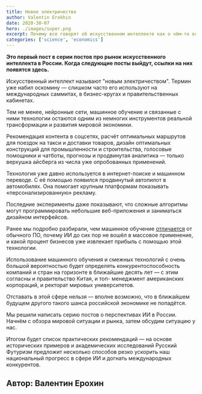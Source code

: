 ```yaml
---
title: Новое электричество
author: Valentin Erokhin
date: 2020-30-07
hero: ./images/super.png
excerpt: Почему все говорят об искусственном интеллекте как о чём-то особенном и сможет ли Россия догнать остальных в ИИ
categories: ['science', 'economics']
---
```


**Это первый пост в серии постов про рынок искусственного интеллекта в России. Когда следующие посты выйдут, ссылки на них появятся здесь.**

Искусственный интеллект называют "новым электричеством". Термин уже набил оскомину — слишком часто его используют на международных саммитах, в бизнес-кругах и правительственных кабинетах. 

Тем не менее, нейронные сети, машинное 
обучение и связанные с ними технологии остаются одним из немногих инструментов реальной трансформации и развития мировой экономики.

Рекомендация контента в соцсетях, расчёт оптимальных маршрутов для поездок на 
такси и доставки товаров, дизайн оптимальных конструкций для 
промышленности и строительства, голосовые помощники и чатботы, прогнозы и продвинутая аналитика — только верхушка айсберга из числа уже опробованных применений.

Технология уже давно используется в интернет-поиске и машинном переводе. С её 
помощью появился продвинутый автопилот в автомобилях. Она помогает крупным 
платформам показывать «персонализированную» рекламу. 

Последние эксперименты даже показывают, что сложные алгоритмы могут программировать 
небольшие веб-приложения и заниматься дизайном интерфейсов.

Ранее мы подробно разбирали, чем машинное обучение [отличается](https://t.me/redzion/16448) от обычного ПО, почему ИИ до сих пор не вошёл в массовое 
применение, и какой процент бизнесов уже извлекает прибыль с помощью этой 
технологии.

Использование машинного обучения и смежных технологий с очень большой вероятностью будет определять конкурентоспособность компаний и стран на горизонте в ближайшие десять лет — с этим согласны и правительство Китая, и топ-
менеджмент американских корпораций, и ректорат мировых университетов.

Отставать в этой сфере нельзя — вполне возможно, что в ближайшем будущем другого такого шанса российской экономике не попадётся.

Мы решили написать серию постов о перспективах ИИ в России. Начнём с обзора мировой ситуации и рынка, затем обсудим ситуацию у нас. 

Итогом будет список практических рекомендаций — на основе исторических примеров и академических исследований Русский Футуризм предложит несколько способов резко ускорить наш национальный прогресс в сфере ИИ и догнать международных конкурентов.

## Автор: Валентин Ерохин